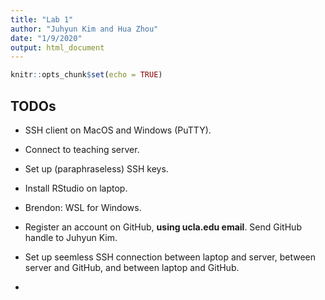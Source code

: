 ```yaml
---
title: "Lab 1"
author: "Juhyun Kim and Hua Zhou"
date: "1/9/2020"
output: html_document
---
```


```r
knitr::opts_chunk$set(echo = TRUE)
```

## TODOs

- SSH client on MacOS and Windows (PuTTY).

- Connect to teaching server. 

- Set up (paraphraseless) SSH keys.

- Install RStudio on laptop.

- Brendon: WSL for Windows.

- Register an account on GitHub, **using ucla.edu email**. Send GitHub handle to Juhyun Kim.

- Set up seemless SSH connection between laptop and server, between server and GitHub, and between laptop and GitHub.

- 